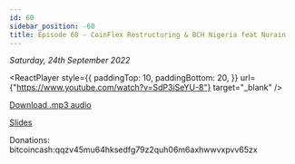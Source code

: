 ```yaml
---
id: 60
sidebar_position: -60
title: Episode 60 - CoinFlex Restructuring & BCH Nigeria feat Nurain
---
```



_Saturday, 24th September 2022_

<ReactPlayer
  style={{
    paddingTop: 10,
    paddingBottom: 20,
  }}
  url={"https://www.youtube.com/watch?v=SdP3iSeYU-8"}
  target="_blank"
/>

[Download .mp3 audio](https://drive.google.com/file/d/17MfoUk5DsNyzfQ6PyCXJVRQx57PSBsDD/view?usp=sharing)

[Slides](https://docs.google.com/presentation/d/1T3Ln0BItEERRuSVQ419Mze-wuffzoRSUgH_VNs8Wl7g/edit?usp=sharing)

Donations: bitcoincash:qqzv45mu64hksedfg79z2quh06m6axhwwvxpvv65zx
